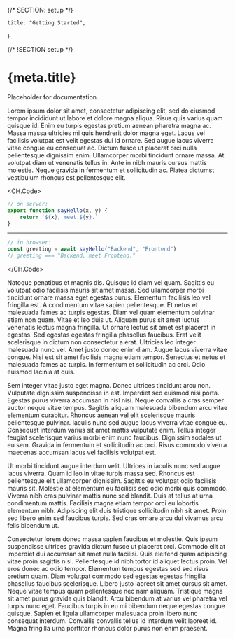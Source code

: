 {/* SECTION: setup */}

	title: "Getting Started",
}

{/* !SECTION setup */}

# {meta.title}

Placeholder for documentation.

Lorem ipsum dolor sit amet, consectetur adipiscing elit, sed do eiusmod tempor incididunt ut labore et dolore magna
aliqua. Risus quis varius quam quisque id. Enim eu turpis egestas pretium aenean pharetra magna ac. Massa massa
ultricies mi quis hendrerit dolor magna eget. Lacus vel facilisis volutpat est velit egestas dui id ornare. Sed augue
lacus viverra vitae congue eu consequat ac. Dictum fusce ut placerat orci nulla pellentesque dignissim enim. Ullamcorper
morbi tincidunt ornare massa. At volutpat diam ut venenatis tellus in. Ante in nibh mauris cursus mattis molestie. Neque
gravida in fermentum et sollicitudin ac. Platea dictumst vestibulum rhoncus est pellentesque elit.

<CH.Code>

```js server.js
// on server:
export function sayHello(x, y) {
	return `${x}, meet ${y}.`
}
```

---

```js client.js
// in browser:
const greeting = await sayHello("Backend", "Frontend")
// greeting === "Backend, meet Frontend."
```

</CH.Code>

Natoque penatibus et magnis dis. Quisque id diam vel quam. Sagittis eu volutpat odio facilisis mauris sit amet massa.
Sed ullamcorper morbi tincidunt ornare massa eget egestas purus. Elementum facilisis leo vel fringilla est. A
condimentum vitae sapien pellentesque. Et netus et malesuada fames ac turpis egestas. Diam vel quam elementum pulvinar
etiam non quam. Vitae et leo duis ut. Aliquam purus sit amet luctus venenatis lectus magna fringilla. Ut ornare lectus
sit amet est placerat in egestas. Sed egestas egestas fringilla phasellus faucibus. Erat velit scelerisque in dictum non
consectetur a erat. Ultricies leo integer malesuada nunc vel. Amet justo donec enim diam. Augue lacus viverra vitae
congue. Nisi est sit amet facilisis magna etiam tempor. Senectus et netus et malesuada fames ac turpis. In fermentum et
sollicitudin ac orci. Odio euismod lacinia at quis.

Sem integer vitae justo eget magna. Donec ultrices tincidunt arcu non. Vulputate dignissim suspendisse in est. Imperdiet
sed euismod nisi porta. Egestas purus viverra accumsan in nisl nisi. Neque convallis a cras semper auctor neque vitae
tempus. Sagittis aliquam malesuada bibendum arcu vitae elementum curabitur. Rhoncus aenean vel elit scelerisque mauris
pellentesque pulvinar. Iaculis nunc sed augue lacus viverra vitae congue eu. Consequat interdum varius sit amet mattis
vulputate enim. Tellus integer feugiat scelerisque varius morbi enim nunc faucibus. Dignissim sodales ut eu sem. Gravida
in fermentum et sollicitudin ac orci. Risus commodo viverra maecenas accumsan lacus vel facilisis volutpat est.

Ut morbi tincidunt augue interdum velit. Ultrices in iaculis nunc sed augue lacus viverra. Quam id leo in vitae turpis
massa sed. Rhoncus est pellentesque elit ullamcorper dignissim. Sagittis eu volutpat odio facilisis mauris sit. Molestie
at elementum eu facilisis sed odio morbi quis commodo. Viverra nibh cras pulvinar mattis nunc sed blandit. Duis at
tellus at urna condimentum mattis. Facilisis magna etiam tempor orci eu lobortis elementum nibh. Adipiscing elit duis
tristique sollicitudin nibh sit amet. Proin sed libero enim sed faucibus turpis. Sed cras ornare arcu dui vivamus arcu
felis bibendum ut.

Consectetur lorem donec massa sapien faucibus et molestie. Quis ipsum suspendisse ultrices gravida dictum fusce ut
placerat orci. Commodo elit at imperdiet dui accumsan sit amet nulla facilisi. Quis eleifend quam adipiscing vitae proin
sagittis nisl. Pellentesque id nibh tortor id aliquet lectus proin. Vel eros donec ac odio tempor. Elementum tempus
egestas sed sed risus pretium quam. Diam volutpat commodo sed egestas egestas fringilla phasellus faucibus scelerisque.
Libero justo laoreet sit amet cursus sit amet. Neque vitae tempus quam pellentesque nec nam aliquam. Tristique magna sit
amet purus gravida quis blandit. Arcu bibendum at varius vel pharetra vel turpis nunc eget. Faucibus turpis in eu mi
bibendum neque egestas congue quisque. Sapien et ligula ullamcorper malesuada proin libero nunc consequat interdum.
Convallis convallis tellus id interdum velit laoreet id. Magna fringilla urna porttitor rhoncus dolor purus non enim
praesent.
